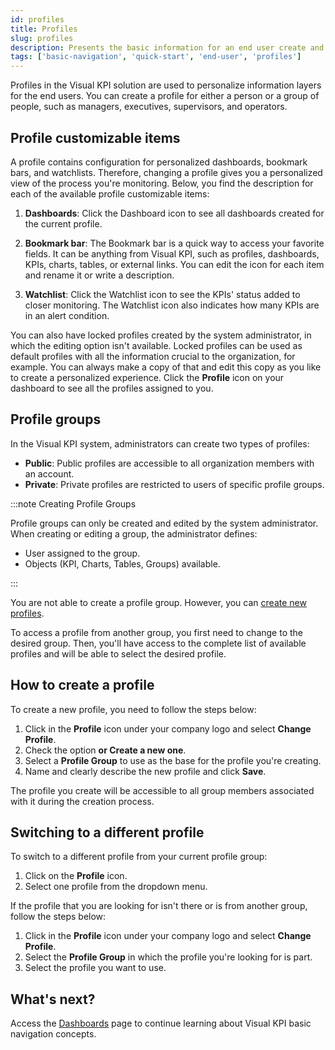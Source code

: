 ```yaml
---
id: profiles
title: Profiles
slug: profiles
description: Presents the basic information for an end user create and edit profiles in Transpara's Visual KPIs software.
tags: ['basic-navigation', 'quick-start', 'end-user', 'profiles']
---
```





Profiles in the Visual KPI solution are used to personalize information layers for the end users. You can create a profile for either a person or a group of people, such as managers, executives, supervisors, and operators. 

## Profile customizable items

A profile contains configuration for personalized dashboards, bookmark bars, and watchlists. Therefore, changing a profile gives you a personalized view of the process you're monitoring. Below, you find the description for each of the available profile customizable items:

1. **Dashboards**: Click the Dashboard icon to see all dashboards created for the current profile. 

2. **Bookmark bar**: The Bookmark bar is a quick way to access your favorite fields. It can be anything from Visual KPI, such as profiles, dashboards, KPIs, charts, tables, or external links. You can edit the icon for each item and rename it or write a description.

3. **Watchlist**: Click the Watchlist icon to see the KPIs' status added to closer monitoring. The Watchlist icon also indicates how many KPIs are in an alert condition. 

<StylizedImage
  imgURL="img/docs/end-user/basic-navigation/profiles/customizable-items.png"
  alt="Customizable items"
/>

You can also have locked profiles created by the system administrator, in which the editing option isn't available. Locked profiles can be used as default profiles with all the information crucial to the organization, for example. You can always make a copy of that and edit this copy as you like to create a personalized experience. Click the **Profile** icon on your dashboard to see all the profiles assigned to you. 

<StylizedImage
  imgURL="img/docs/end-user/basic-navigation/profiles/profile-dropdown-menu.png"
  alt="Dropdown menu"
/>

## Profile groups 

In the Visual KPI system, administrators can create two types of profiles: 

- **Public**: Public profiles are accessible to all organization members with an account.
- **Private**: Private profiles are restricted to users of specific profile groups.

:::note Creating Profile Groups

Profile groups can only be created and edited by the system administrator. When creating or editing a group, the administrator defines:

- User assigned to the group.
- Objects (KPI, Charts, Tables, Groups) available.

:::

You are not able to create a profile group. However, you can [create new profiles](profiles#how-to-create-a-profile). 

To access a profile from another group, you first need to change to the desired group. Then, you'll have access to the complete list of available profiles and will be able to select the desired profile.

## How to create a profile 

To create a new profile, you need to follow the steps below: 

1. Click in the **Profile** icon under your company logo and select **Change Profile**. 
2. Check the option **or Create a new one**.
3. Select a **Profile Group** to use as the base for the profile you're creating. 
4. Name and clearly describe the new profile and click **Save**. 

The profile you create will be accessible to all group members associated with it during the creation process.

<StylizedImage
  imgURL="img/docs/end-user/basic-navigation/profiles/create-profile.gif"
  alt="Create a profile process"
/>

## Switching to a different profile

To switch to a different profile from your current profile group:

1. Click on the **Profile** icon.
2. Select one profile from the dropdown menu.

If the profile that you are looking for isn't there or is from another group, follow the steps below:

1. Click in the **Profile** icon under your company logo and select **Change Profile**. 
2. Select the **Profile Group** in which the profile you're looking for is part. 
3. Select the profile you want to use. 

<StylizedImage
  imgURL="img/docs/end-user/basic-navigation/profiles/change-profile.gif"
  alt="Change a profile"
/>

## What's next? 

Access the [Dashboards](dashboards) page to continue learning about Visual KPI basic navigation concepts.